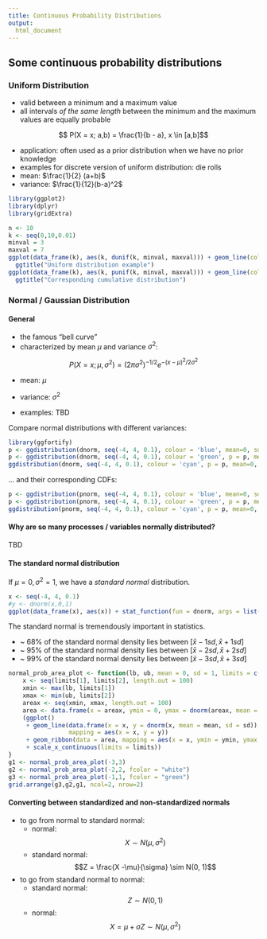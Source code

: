 ```yaml
---  
title: Continuous Probability Distributions
output: 
  html_document
---
```

  
## Some continuous probability distributions


### Uniform Distribution

* valid between a minimum and a maximum value
* all intervals _of the same length_ between the minimum and the maximum values are equally probable

$$ P(X = x; a,b) = \frac{1}{b - a}, x \in [a,b]$$

* application: often used as a prior distribution when we have no prior knowledge
* examples for discrete version of uniform distribution: die rolls
* mean: $\frac{1}{2} (a+b)$
* variance: $\frac{1}{12}(b-a)^2$

```r
library(ggplot2)
library(dplyr)
library(gridExtra)

n <- 10
k <- seq(0,10,0.01)
minval = 3
maxval = 7
ggplot(data_frame(k), aes(k, dunif(k, minval, maxval))) + geom_line(color = "blue") + ylab("p = uniform(3,7)") +
  ggtitle("Uniform distribution example")
ggplot(data_frame(k), aes(k, punif(k, minval, maxval))) + geom_line(color = "blue") + ylab("p = uniform(3,7)") +
  ggtitle("Corresponding cumulative distribution")
```


### Normal / Gaussian Distribution

#### General

* the famous "bell curve"
* characterized by mean $\mu$ and variance $\sigma^2$:

$$ P(X = x; \mu, \sigma^2) = (2\pi \sigma^2)^{-1/2}e^{-(x - \mu)^2/2\sigma^2}$$

* mean: $\mu$
* variance: $\sigma^2$

* examples: TBD

Compare normal distributions with different variances:

```r
library(ggfortify)
p <- ggdistribution(dnorm, seq(-4, 4, 0.1), colour = 'blue', mean=0, sd=1)
p <- ggdistribution(dnorm, seq(-4, 4, 0.1), colour = 'green', p = p, mean=0, sd=0.5)
ggdistribution(dnorm, seq(-4, 4, 0.1), colour = 'cyan', p = p, mean=0, sd=2)
```

... and their corresponding CDFs:

```r
p <- ggdistribution(pnorm, seq(-4, 4, 0.1), colour = 'blue', mean=0, sd=1)
p <- ggdistribution(pnorm, seq(-4, 4, 0.1), colour = 'green', p = p, mean=0, sd=0.5)
ggdistribution(pnorm, seq(-4, 4, 0.1), colour = 'cyan', p = p, mean=0, sd=2)
```

#### Why are so many processes / variables normally distributed? 

TBD


#### The standard normal distribution

If $\mu = 0, \sigma^2 =1$, we have a _standard normal_ distribution.

```r
x <- seq(-4, 4, 0.1)
#y <- dnorm(x,0,1)
ggplot(data_frame(x), aes(x)) + stat_function(fun = dnorm, args = list(mean = 0, sd =1))
```

The standard normal is tremendously important in statistics. 

* ~ 68% of the standard normal density lies between $[\bar{x} - 1 sd, \bar{x} + 1 sd]$
* ~ 95% of the standard normal density lies between $[\bar{x} - 2 sd, \bar{x} + 2 sd]$
* ~ 99% of the standard normal density lies between $[\bar{x} - 3 sd, \bar{x} + 3 sd]$

```r
normal_prob_area_plot <- function(lb, ub, mean = 0, sd = 1, limits = c(mean - 4 * sd, mean + 4 * sd), fcolor = "blue") {
    x <- seq(limits[1], limits[2], length.out = 100)
    xmin <- max(lb, limits[1])
    xmax <- min(ub, limits[2])
    areax <- seq(xmin, xmax, length.out = 100)
    area <- data.frame(x = areax, ymin = 0, ymax = dnorm(areax, mean = mean, sd = sd))
    (ggplot()
     + geom_line(data.frame(x = x, y = dnorm(x, mean = mean, sd = sd)),
                 mapping = aes(x = x, y = y))
     + geom_ribbon(data = area, mapping = aes(x = x, ymin = ymin, ymax = ymax), fill = fcolor)
     + scale_x_continuous(limits = limits))
}
g1 <- normal_prob_area_plot(-3,3)
g2 <- normal_prob_area_plot(-2,2, fcolor = "white")
g3 <- normal_prob_area_plot(-1,1, fcolor = "green")
grid.arrange(g3,g2,g1, ncol=2, nrow=2)
```


#### Converting between standardized and non-standardized normals

* to go from normal to standard normal:
    + normal: $$X \sim N(\mu,\sigma^2)$$
    + standard normal: $$Z = \frac{X -\mu}{\sigma} \sim N(0, 1)$$

* to go from standard normal to normal:
    + standard normal: $$Z \sim N(0, 1)$$
    + normal: $$X = \mu + \sigma Z \sim N(\mu, \sigma^2)$$



